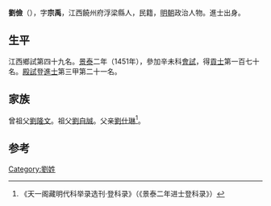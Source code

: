 {{Otheruses|other=名为刘俭的其他人物|刘俭}}

'''劉儉'''（{{bd|1414年||？}}），字'''宗禹'''，江西饒州府浮梁縣人，民籍，[[明朝|明朝]]政治人物。進士出身。

== 生平 ==
江西鄉試第四十九名。[[景泰|景泰]]二年（1451年），參加辛未科[[會試|會試]]，得[[貢士|貢士]]第一百七十名。[[殿試|殿試]]登[[進士|進士]]第三甲第二十一名。

== 家族 ==
曾祖父[[劉隆文|劉隆文]]。祖父[[劉自誠|劉自誠]]。父亲[[劉仕琳|劉仕琳]]<ref>《天一阁藏明代科举录选刊·登科录》（《景泰二年进士登科录》）</ref>。

==参考==
{{reflist}}

{{景泰二年辛未科殿試金榜}}

{{Authority control}}

{{DEFAULTSORT:}}
[[Category:劉姓|Category:劉姓]]


{{明朝人物小作品}}